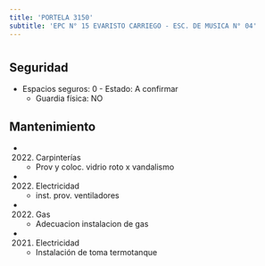 ```yaml
---
title: 'PORTELA 3150'
subtitle: 'EPC N° 15 EVARISTO CARRIEGO - ESC. DE MUSICA N° 04'
---
```


#


## Seguridad

*  Espacios seguros: 0 - Estado: A confirmar 
    + Guardia física: NO





## Mantenimiento

*  (2022) Carpinterías 
    + Prov y coloc. vidrio roto x vandalismo

*  (2022) Electricidad 
    + inst. prov. ventiladores

*  (2022) Gas 
    + Adecuacion instalacion de gas

*  (2021) Electricidad 
    + Instalación de toma termotanque



